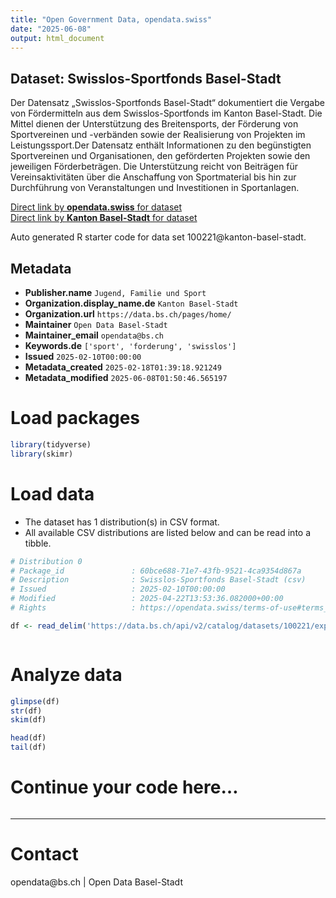 ```yaml
---
title: "Open Government Data, opendata.swiss"
date: "2025-06-08"
output: html_document
---
```


## Dataset: Swisslos-Sportfonds Basel-Stadt

Der Datensatz „Swisslos-Sportfonds Basel-Stadt“ dokumentiert die Vergabe von Fördermitteln aus dem Swisslos-Sportfonds im Kanton Basel-Stadt. Die Mittel dienen der Unterstützung des Breitensports, der Förderung von Sportvereinen und -verbänden sowie der Realisierung von Projekten im Leistungssport.Der Datensatz enthält Informationen zu den begünstigten Sportvereinen und Organisationen, den geförderten Projekten sowie den jeweiligen Förderbeträgen. Die Unterstützung reicht von Beiträgen für Vereinsaktivitäten über die Anschaffung von Sportmaterial bis hin zur Durchführung von Veranstaltungen und Investitionen in Sportanlagen.

[Direct link by **opendata.swiss** for dataset](https://opendata.swiss/de/dataset/swisslos-sportfonds-basel-stadt)<br>
[Direct link by **Kanton Basel-Stadt** for dataset](https://data.bs.ch/explore/dataset/100221/)

Auto generated R starter code for data set 100221@kanton-basel-stadt.

## Metadata

- **Publisher.name** `Jugend, Familie und Sport`
- **Organization.display_name.de** `Kanton Basel-Stadt`
- **Organization.url** `https://data.bs.ch/pages/home/`
- **Maintainer** `Open Data Basel-Stadt`
- **Maintainer_email** `opendata@bs.ch`
- **Keywords.de** `['sport', 'forderung', 'swisslos']`
- **Issued** `2025-02-10T00:00:00`
- **Metadata_created** `2025-02-18T01:39:18.921249`
- **Metadata_modified** `2025-06-08T01:50:46.565197`


# Load packages

```r

library(tidyverse)
library(skimr)

```

# Load data

-   The dataset has 1 distribution(s) in CSV format.
-   All available CSV distributions are listed below and can be read into a tibble.

```r

# Distribution 0
# Package_id               : 60bce688-71e7-43fb-9521-4ca9354d867a
# Description              : Swisslos-Sportfonds Basel-Stadt (csv)
# Issued                   : 2025-02-10T00:00:00
# Modified                 : 2025-04-22T13:53:36.082000+00:00
# Rights                   : https://opendata.swiss/terms-of-use#terms_by

df <- read_delim('https://data.bs.ch/api/v2/catalog/datasets/100221/exports/csv?use_labels=true')



```

# Analyze data

```r

glimpse(df)
str(df)
skim(df)

head(df)
tail(df)

```

# Continue your code here...

```r

```

------------------------------------------------------------------------

# Contact

opendata@bs.ch | Open Data Basel-Stadt
